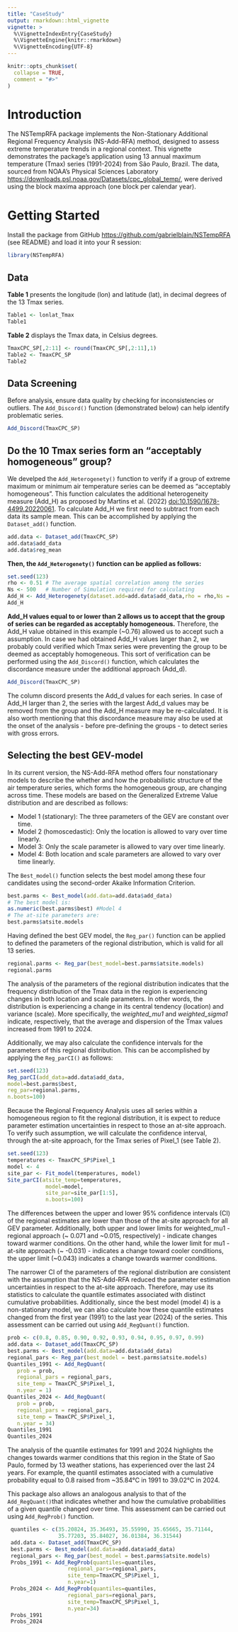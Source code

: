 ```yaml
---
title: "CaseStudy"
output: rmarkdown::html_vignette
vignette: >
  %\VignetteIndexEntry{CaseStudy}
  %\VignetteEngine{knitr::rmarkdown}
  %\VignetteEncoding{UTF-8}
---
```


```r
knitr::opts_chunk$set(
  collapse = TRUE,
  comment = "#>"
)
```

# Introduction
The NSTempRFA package implements the Non-Stationary Additional Regional Frequency Analysis (NS-Add-RFA) method, designed to assess extreme temperature trends in a regional context. This vignette demonstrates the package's application using 13 annual maximum temperature (Tmax) series (1991-2024) from São Paulo, Brazil. The data, sourced from NOAA's Physical Sciences Laboratory <https://downloads.psl.noaa.gov/Datasets/cpc_global_temp/>, were derived using the block maxima approach (one block per calendar year).

# Getting Started
Install the package from GitHub <https://github.com/gabrielblain/NSTempRFA> (see README) and load it into your R session:

```r
library(NSTempRFA)
```

## Data
**Table 1** presents the longitude (lon) and latitude (lat), in decimal degrees of the 13 Tmax series.
```r
Table1 <- lonlat_Tmax
Table1
```

**Table 2** displays the Tmax data, in Celsius degrees.
```r
TmaxCPC_SP[,2:11] <- round(TmaxCPC_SP[,2:11],1)
Table2 <- TmaxCPC_SP
Table2
```

## Data Screening

Before analysis, ensure data quality by checking for inconsistencies or outliers. The `Add_Discord()` function (demonstrated below) can help identify problematic series.

```r
Add_Discord(TmaxCPC_SP)
```

## Do the 10 Tmax series form an “acceptably homogeneous” group?

We develped the `Add_Heterogenety()` function to verify if a group of extreme maximum or minimum air temperature series can be deemed as “acceptably homogeneous”. This function calculates the additional heterogeneity  measure (Add_H) as proposed by Martins et al. (2022) <doi:10.1590/1678-4499.20220061>. To calculate Add_H we first need to subtract from each data its sample mean. This can be accomplished by applying the `Dataset_add()` function.

```r
add.data <- Dataset_add(TmaxCPC_SP)
add.data$add_data
add.data$reg_mean
```

**Then, the `Add_Heterogenety()` function can be applied as follows:**
```r
set.seed(123)
rho <- 0.51 # The average spatial correlation among the series
Ns <- 500   # Number of Simulation required for calculating 
Add_H <- Add_Heterogenety(dataset.add=add.data$add_data,rho = rho,Ns = Ns)
Add_H
```

**Add_H values equal to or lower than 2 allows us to accept that the group of series can be regarded as acceptably homogeneous.** Therefore, the Add_H value obtained in this example (~0.76) allowed us to accept such a assumption. In case we had obtained Add_H values larger than 2, we probably could verified which Tmax series were preventing the group to be deemed as acceptably homogeneous. This sort of verification can be performed using the `Add_Discord()` function, which calculates the discordance measure under the additional approach (Add_d). 

```r
Add_Discord(TmaxCPC_SP)
```

The column discord presents the Add_d values for each series. In case of Add_H larger than 2, the series with the largest Add_d values may be removed from the group and the Add_H measure may be re-calculated. It is also worth mentioning that this discordance measure may also be used at the onset of the analysis - before pre-defining the groups - to detect series with gross errors.

## Selecting the best GEV-model

In its current version, the NS-Add-RFA method offers four nonstationary models to describe the whether and how the probabilistic structure of the air temperature series, which forms the homogeneous group, are changing across time. These models are based on the Generalized Extreme Value distribution and are described as follows:

- Model 1 (stationary): The three parameters of the GEV are constant over time.
- Model 2 (homoscedastic): Only the location is allowed to vary over time linearly.
- Model 3: Only the scale parameter is allowed to vary over time linearly.
- Model 4: Both location and scale parameters are allowed to vary over time linearly.

The `Best_model()` function selects the best model among these four candidates using the second-order Akaike Information Criterion.

```r
best.parms <- Best_model(add.data=add.data$add_data)
# The best model is:
as.numeric(best.parms$best) #Model 4
# The at-site parameters are:
best.parms$atsite.models
```

Having defined the best GEV model, the `Reg_par()` function can be applied to defined the parameters of the regional distribution, which is valid for all 13 series.

```r
regional.parms <- Reg_par(best_model=best.parms$atsite.models)
regional.parms
```

The analysis of the parameters of the regional distribution indicates that the frequency distribution of the Tmax data in the region is experiencing changes in both location and scale parameters. In other words, the distribution is experiencing a change in its central tendency (location) and variance (scale). More specifically, the *weighted_mu1* and *weighted_sigma1* indicate, respectively, that the average and dispersion of the Tmax values  increased from 1991 to 2024. 

Additionally, we may also calculate the confidence intervals for the parameters of this regional distribution. This can be accomplished by applying the `Reg_parCI()` as follows:

```r
set.seed(123)
Reg_parCI(add_data=add.data$add_data,
model=best.parms$best,
reg_par=regional.parms,
n.boots=100)
```

Because the Regional Frequency Analysis uses all series within a homogeneous region to fit the regional distribution, it is expect to reduce parameter estimation uncertainties in respect to those an at-site approach. To verify such assumption, we will calculate the confidence interval, through the at-site approach, for the Tmax series of Pixel_1 (see Table 2).

```r
set.seed(123)
temperatures <- TmaxCPC_SP$Pixel_1
model <- 4
site_par <- Fit_model(temperatures, model)
Site_parCI(atsite_temp=temperatures,
            model=model,
            site_par=site_par[1:5],
            n.boots=100)
```
The differences between the upper and lower 95% confidence intervals (CI) of the regional estimates are lower than those of the at-site approach for all GEV parameter. Additionally,  both upper and lower limits for weighted_mu1 - regional approach (~ 0.071 and ~0.015, respectively) - indicate changes toward warmer conditions. On the other hand, while the lower limit for mu1 - at-site approach (~ -0.031) - indicates a change toward cooler conditions, the upper limit (~0.043) indicates a change towards warmer conditions.

The narrower CI of the parameters of the regional distribution are consistent with the assumption that the NS-Add-RFA reduced the parameter estimation uncertainties in respect to the at-site approach. Therefore, may use its statistics to calculate the quantile estimates associated with distinct cumulative probabilities. Additionally, since the best model (model 4) is a non-stationary model, we can also calculate how these quantile estimates changed from the first year (1991) to the last year (2024) of the series. This assessment can be carried out using `Add_RegQuant()` function.

```r
prob <- c(0.8, 0.85, 0.90, 0.92, 0.93, 0.94, 0.95, 0.97, 0.99)
add.data <- Dataset_add(TmaxCPC_SP)
best.parms <- Best_model(add.data=add.data$add_data)
regional_pars <- Reg_par(best_model = best.parms$atsite.models)
Quantiles_1991 <- Add_RegQuant(
   prob = prob,
   regional_pars = regional_pars,
   site_temp = TmaxCPC_SP$Pixel_1,
   n.year = 1)
Quantiles_2024 <- Add_RegQuant(
   prob = prob,
   regional_pars = regional_pars,
   site_temp = TmaxCPC_SP$Pixel_1,
   n.year = 34)
Quantiles_1991
Quantiles_2024
```

The analysis of the quantile estimates for 1991 and 2024 highlights the changes towards warmer conditions that this region in the State of Sao Paulo, formed by 13 weather stations, has experienced over the last 24 years. For example, the quantil estimates associated with a cumulative probability equal to 0.8 raised from ~35.84°C in 1991 to 39.02°C in 2024.

This package also allows an analogous analysis to that of the `Add_RegQuant()`that indicates whether and how the cumulative probabilities of a given quantile changed over time. This assessment can be carried out using `Add_RegProb()` function.

```r
 quantiles <- c(35.20824, 35.36493, 35.55990, 35.65665, 35.71144,
                35.77203, 35.84027, 36.01384, 36.31544)
 add.data <- Dataset_add(TmaxCPC_SP)
 best.parms <- Best_model(add.data=add.data$add_data)
 regional_pars <- Reg_par(best_model = best.parms$atsite.models)
 Probs_1991 <- Add_RegProb(quantiles=quantiles,
                   regional_pars=regional_pars,
                   site_temp=TmaxCPC_SP$Pixel_1,
                   n.year=1)
 Probs_2024 <- Add_RegProb(quantiles=quantiles,
                   regional_pars=regional_pars,
                   site_temp=TmaxCPC_SP$Pixel_1,
                   n.year=34)
 Probs_1991
 Probs_2024
```
 


